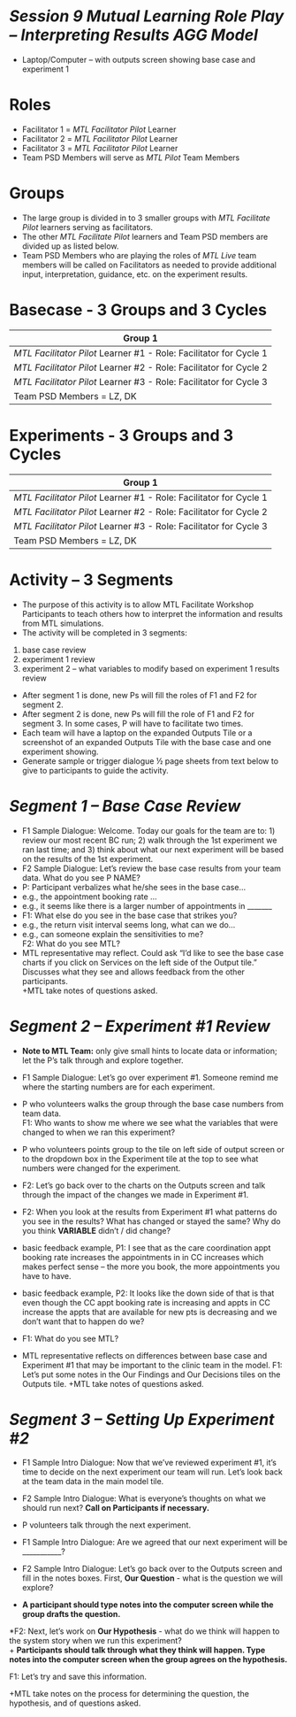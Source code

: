 # *Session 9 Mutual Learning Role Play – Interpreting Results AGG Model*

+ Laptop/Computer – with outputs screen showing base case and experiment 1

# Roles
+ Facilitator 1 = *MTL Facilitator Pilot* Learner
+ Facilitator 2 = *MTL Facilitator Pilot* Learner
+ Facilitator 3 = *MTL Facilitator Pilot* Learner
+ Team PSD Members will serve as *MTL Pilot* Team Members

# Groups
* The large group is divided in to 3 smaller groups with *MTL Facilitate Pilot* learners serving as facilitators. 
* The other *MTL Facilitate Pilot* learners and Team PSD members are divided up as listed below. 
* Team PSD Members who are playing the roles of *MTL Live* team members will be called on Facilitators as needed to provide additional input, interpretation, guidance, etc. on the experiment results.

# Basecase - 3 Groups and 3 Cycles

Group 1 | Group 2 | Group 3  |
----------------------------  |
*MTL Facilitator Pilot* Learner #1 - Role: Facilitator for Cycle 1  |
*MTL Facilitator Pilot* Learner #2 - Role: Facilitator for Cycle 2  |
*MTL Facilitator Pilot* Learner #3 - Role: Facilitator for Cycle 3  |
Team PSD Members = LZ, DK | MTL = TR, SP | MTL = DL, JB  |

# Experiments - 3 Groups and 3 Cycles

Group 1 | Group 2 | Group 3  |
----------------------------  |
*MTL Facilitator Pilot* Learner #1 - Role: Facilitator for Cycle 1  |
*MTL Facilitator Pilot* Learner #2 - Role: Facilitator for Cycle 2  |
*MTL Facilitator Pilot* Learner #3 - Role: Facilitator for Cycle 3  |
Team PSD Members = LZ, DK | MTL = TR, SP | MTL = DL, JB  |

# Activity – 3 Segments
* The purpose of this activity is to allow MTL Facilitate Workshop Participants to teach others how to interpret the information and results from MTL simulations.  
* The activity will be completed in 3 segments:  
1. base case review  
2. experiment 1 review  
3. experiment 2 – what variables to modify based on experiment 1 results review  
* After segment 1 is done, new Ps will fill the roles of F1 and F2 for segment 2.  
* After segment 2 is done, new Ps will fill the role of F1 and F2 for segment 3. In some cases, P will have to facilitate two times.  
* Each team will have a laptop on the expanded Outputs Tile or a screenshot of an expanded Outputs Tile with the base case and one experiment showing.  
+ Generate sample or trigger dialogue ½ page sheets from text below to give to participants to guide the activity.  

# *Segment 1 – Base Case Review*  
* F1 Sample Dialogue: Welcome. Today our goals for the team are to: 1) review our most recent BC run; 2) walk through the 1st experiment we ran last time; and 3) think about what our next experiment will be based on the results of the 1st experiment.  
* F2 Sample Dialogue: Let’s review the base case results from your team data. What do you see P NAME?  
* P:   Participant verbalizes what he/she sees in the base case…  
+ e.g., the appointment booking rate …  
+ e.g., it seems like there is a larger number of appointments in _______  
* F1:  What else do you see in the base case that strikes you?  
+ e.g., the return visit interval seems long, what can we do…  
+ e.g., can someone explain the sensitivities to me?  
F2: What do you see MTL?  
+ MTL representative may reflect. Could ask “I’d like to see the base case charts if you click on Services on the left side of the Output tile.” Discusses what they see and allows feedback from the other participants.  
+MTL take notes of questions asked.  

# *Segment 2 – Experiment #1 Review*  
+ **Note to MTL Team:** only give small hints to locate data or information; let the P’s talk through and explore together.  

* F1 Sample Dialogue:  Let’s go over experiment #1. Someone remind me where the starting numbers are for each experiment.  
+ P who volunteers walks the group through the base case numbers from team data.  
F1: Who wants to show me where we see what the variables that were changed to when we ran this experiment?  
+ P who volunteers points group to the tile on left side of output screen or to the dropdown box in the Experiment tile at the top to see what numbers were changed for the experiment.  
* F2: Let’s go back over to the charts on the Outputs screen and talk through the impact of the changes we made in Experiment #1.  
* F2: When you look at the results from Experiment #1 what patterns do you see in the results? What has changed or stayed the same? Why do you think __VARIABLE__ didn’t / did change?  
+ basic feedback example, P1:  I see that as the care coordination appt booking rate increases the appointments in in CC increases which makes perfect sense – the more you book, the more appointments you have to have.  
+ basic feedback example, P2: It looks like the down side of that is that even though the CC appt booking rate is increasing and appts in CC increase the appts that are available for new pts is decreasing and we don’t want that to happen do we?  
* F1: What do you see MTL?  
+ MTL representative reflects on differences between base case and Experiment #1 that may be important to the clinic team in the model.
F1: Let’s put some notes in the Our Findings and Our Decisions tiles on the Outputs tile.
+MTL take notes of questions asked.

# *Segment 3 – Setting Up Experiment #2*
* F1 Sample Intro Dialogue:  Now that we’ve reviewed experiment #1, it’s time to decide on the next experiment our team will run. Let’s look back at the team data in the main model tile. 
* F2 Sample Intro Dialogue:   What is everyone’s thoughts on what we should run next? **Call on Participants if necessary.**  
+ P volunteers talk through the next experiment.  
* F1 Sample Intro Dialogue: Are we agreed that our next experiment will be ___________?  

* F2 Sample Intro Dialogue: Let’s go back over to the Outputs screen and fill in the notes boxes. First, **Our Question** - what is the question we will explore?  
+ **A participant should type notes into the computer screen while the group drafts the question.**  

*F2: Next, let’s work on **Our Hypothesis** - what do we think will happen to the system story when we run this experiment?  
+ **Participants should talk through what they think will happen. Type notes into the computer screen when the group agrees on the hypothesis.**  

F1: Let’s try and save this information.  

+MTL take notes on the process for determining the question, the hypothesis, and of questions asked.  
